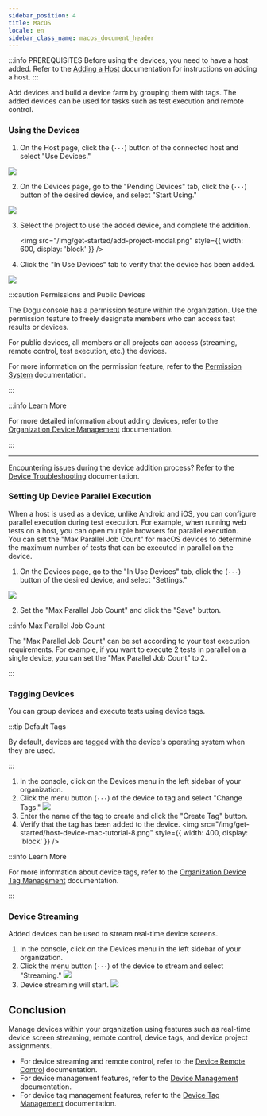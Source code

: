 ```yaml
---
sidebar_position: 4
title: MacOS
locale: en
sidebar_class_name: macos_document_header
---
```


:::info PREREQUISITES
Before using the devices, you need to have a host added. Refer to the [Adding a Host](/get-started/tutorials/device-farm/host) documentation for instructions on adding a host.
:::

Add devices and build a device farm by grouping them with tags. The added devices can be used for tasks such as test execution and remote control.

### Using the Devices

1. On the Host page, click the (`···`) button of the connected host and select "Use Devices."

<img src="/img/get-started/host-device-mac-tutorial-1.png" />

2. On the Devices page, go to the "Pending Devices" tab, click the (`···`) button of the desired device, and select "Start Using."

<img src="/img/get-started/host-device-mac-tutorial-2.png" />

3. Select the project to use the added device, and complete the addition.

   <img
     src="/img/get-started/add-project-modal.png"
     style={{ width: 600, display: 'block' }}
   />

4. Click the "In Use Devices" tab to verify that the device has been added.

<img src="/img/get-started/host-device-mac-tutorial-3.png" />

:::caution Permissions and Public Devices

The Dogu console has a permission feature within the organization. Use the permission feature to freely designate members who can access test results or devices.

For public devices, all members or all projects can access (streaming, remote control, test execution, etc.) the devices.

For more information on the permission feature, refer to the [Permission System](/management/organization/permission) documentation.

:::

:::info Learn More

For more detailed information about adding devices, refer to the [Organization Device Management](/management/organization/device-farm/device-management#adding-a-device) documentation.

:::

---

Encountering issues during the device addition process? Refer to the [Device Troubleshooting](/device-farm/device/trouble-shooting) documentation.

### Setting Up Device Parallel Execution

When a host is used as a device, unlike Android and iOS, you can configure parallel execution during test execution. For example, when running web tests on a host, you can open multiple browsers for parallel execution.  
You can set the "Max Parallel Job Count" for macOS devices to determine the maximum number of tests that can be executed in parallel on the device.

1. On the Devices page, go to the "In Use Devices" tab, click the (`···`) button of the desired device, and select "Settings."

<img src="/img/get-started/host-device-mac-tutorial-4.png" />

2. Set the "Max Parallel Job Count" and click the "Save" button.

:::info Max Parallel Job Count

The "Max Parallel Job Count" can be set according to your test execution requirements. For example, if you want to execute 2 tests in parallel on a single device, you can set the "Max Parallel Job Count" to 2.

:::

### Tagging Devices

You can group devices and execute tests using device tags.

:::tip Default Tags

By default, devices are tagged with the device's operating system when they are used.

:::

1. In the console, click on the Devices menu in the left sidebar of your organization.
2. Click the menu button (`···`) of the device to tag and select "Change Tags."
   <img src="/img/get-started/host-device-mac-tutorial-7.png" />
3. Enter the name of the tag to create and click the "Create Tag" button.
4. Verify that the tag has been added to the device.
   <img
     src="/img/get-started/host-device-mac-tutorial-8.png"
     style={{ width: 400, display: 'block' }}
   />

:::info Learn More

For more information about device tags, refer to the [Organization Device Tag Management](/management/organization/device-farm/tag-management) documentation.

:::

### Device Streaming

Added devices can be used to stream real-time device screens.

1. In the console, click on the Devices menu in the left sidebar of your organization.
2. Click the menu button (`···`) of the device to stream and select "Streaming."
   <img src="/img/get-started/host-device-mac-tutorial-5.png" />
3. Device streaming will start.
   <img src="/img/get-started/host-device-mac-tutorial-6.png" />

## Conclusion

Manage devices within your organization using features such as real-time device screen streaming, remote control, device tags, and device project assignments.

- For device streaming and remote control, refer to the [Device Remote Control](/device-farm/device/streaming-and-remote-control) documentation.
- For device management features, refer to the [Device Management](/management/organization/device-farm/device-management) documentation.
- For device tag management features, refer to the [Device Tag Management](/management/organization/device-farm/tag-management) documentation.
